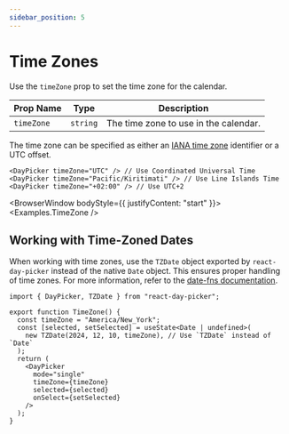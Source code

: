 ```yaml
---
sidebar_position: 5
---
```


# Time Zones

Use the `timeZone` prop to set the time zone for the calendar.

| Prop Name  | Type     | Description                           |
| ---------- | -------- | ------------------------------------- |
| `timeZone` | `string` | The time zone to use in the calendar. |

The time zone can be specified as either an [IANA time zone](https://en.wikipedia.org/wiki/List_of_tz_database_time_zones) identifier or a UTC offset.

```tsx
<DayPicker timeZone="UTC" /> // Use Coordinated Universal Time
<DayPicker timeZone="Pacific/Kiritimati" /> // Use Line Islands Time
<DayPicker timeZone="+02:00" /> // Use UTC+2
```

<BrowserWindow bodyStyle={{ justifyContent: "start" }}>
  <Examples.TimeZone />
</BrowserWindow>

## Working with Time-Zoned Dates

When working with time zones, use the `TZDate` object exported by `react-day-picker` instead of the native `Date` object. This ensures proper handling of time zones. For more information, refer to the [date-fns documentation](https://date-fns.org/v4.1.0/docs/Time-Zones).

```tsx
import { DayPicker, TZDate } from "react-day-picker";

export function TimeZone() {
  const timeZone = "America/New_York";
  const [selected, setSelected] = useState<Date | undefined>(
    new TZDate(2024, 12, 10, timeZone), // Use `TZDate` instead of `Date`
  );
  return (
    <DayPicker
      mode="single"
      timeZone={timeZone}
      selected={selected}
      onSelect={setSelected}
    />
  );
}
```
